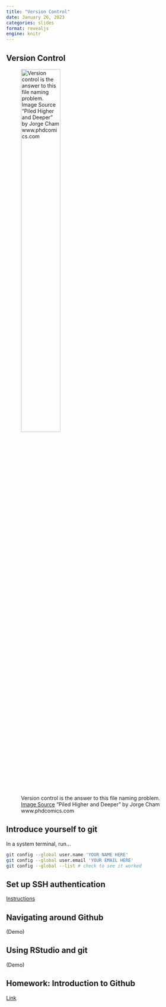 ```yaml
---
title: "Version Control"
date: January 26, 2023
categories: slides
format: revealjs
engine: knitr
---
```


## Version Control

![Version control is the answer to this file naming  problem.<br>[Image Source](https://phdcomics.com/comics/archive.php?comicid=1531) "Piled Higher and Deeper" by Jorge Cham
www.phdcomics.com](https://phdcomics.com/comics/archive/phd101212s.gif){width="50%"}


## Introduce yourself to git

In a system terminal, run...

```bash
git config --global user.name 'YOUR NAME HERE'
git config --global user.email 'YOUR EMAIL HERE'
git config --global --list # check to see it worked
```

## Set up SSH authentication

[Instructions](https://happygitwithr.com/ssh-keys.html)

## Navigating around Github

(Demo)

## Using RStudio and git

(Demo)

## Homework: Introduction to Github

[Link](../homework/01-git-github.qmd)
